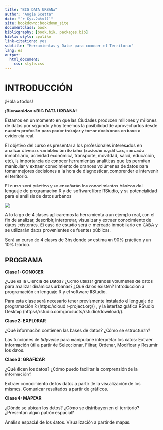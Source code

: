 ```yaml
--- 
title: "BIG DATA URBANA"
author: "Angie Scetta"
date: "`r Sys.Date()`"
site: bookdown::bookdown_site
documentclass: book
bibliography: [book.bib, packages.bib]
biblio-style: apalike
link-citations: yes
subtitle: "Herramientas y Datos para conocer el Territorio"
lang: es
output:
  html_document:
    css: style.css
---
```


# INTRODUCCIÓN {-}

¡Hola a todos!

**¡Bienvenidos a BIG DATA URBANA!**

Estamos en un momento en que las Ciudades producen millones y millones de datos por segundo y hoy tenemos la posibilidad de aprovecharlos desde nuestra profesión para poder trabajar y tomar decisiones en base a evidencia real.

El objetivo del curso es presentar a los profesionales interesados en analizar diversas variables territoriales (sociodemográficas, mercado inmobiliario, actividad económica, transporte, movilidad, salud, educación, etc), la importancia de conocer herramientas analíticas que les permitan manipular y extraer conocimiento de grandes volúmenes de datos para tomar mejores decisiones a la hora de diagnosticar, comprender e intervenir el territorio.

El curso será práctico y se enseñarán los conocimientos básicos del lenguaje de programación R y del software libre RStudio, y su potencialidad para el análisis de datos urbanos.

![](images/logos.jpg)

A lo largo de 4 clases aplicaremos la herramienta a un ejemplo real, con el fin de analizar, describir, interpretar, visualizar y extraer conocimiento de datos existentes. El caso de estudio será el mercado inmobiliario en CABA y se utilizarán datos provenientes de fuentes públicas.

Será un curso de 4 clases de 3hs donde se estima un 90% práctico y un 10% teórico.

## PROGRAMA {-}

**Clase 1: CONOCER**

¿Qué es la Ciencia de Datos? ¿Cómo utilizar grandes volúmenes de datos para analizar dinámicas urbanas? ¿Qué datos existen? Introducción a programación en lenguaje R y el software RStudio.

Para esta clase será necesario tener previamente instalado el lenguaje de programación R (https://cloud.r-project.org/) , y la interfaz gráfica RStudio Desktop (https://rstudio.com/products/rstudio/download/).

**Clase 2: EXPLORAR**

¿Qué información contienen las bases de datos? ¿Cómo se estructuran?

Las funciones de *tidyverse* para manipular e interpretar los datos: Extraer información útil a partir de Seleccionar, Filtrar, Ordenar, Modificar y Resumir los datos.

**Clase 3: GRAFICAR**

¿Qué dicen los datos? ¿Cómo puedo facilitar la comprensión de la información?

Extraer conocimiento de los datos a partir de la visualización de los mismos. Comunicar resultados a partir de gráficos.

**Clase 4: MAPEAR**

¿Dónde se ubican los datos? ¿Cómo se distribuyen en el territorio? ¿Presentan algún patrón espacial?

Análisis espacial de los datos. Visualización a partir de mapas.